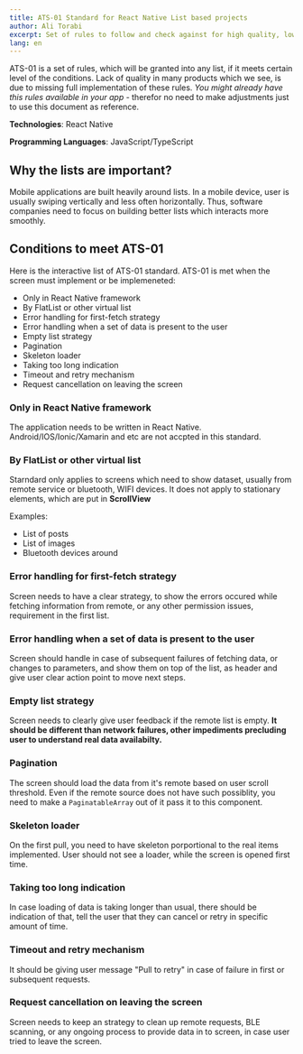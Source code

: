 ```yaml
---
title: ATS-01 Standard for React Native List based projects
author: Ali Torabi
excerpt: Set of rules to follow and check against for high quality, low maintenance react native lists screens. By implementing these rules, you make sure every screen in your app has a good UI experience for the user.
lang: en
---
```



ATS-01 is a set of rules, which will be granted into any list, if it meets certain level of the conditions.
Lack of quality in many products which we see, is due to missing full implementation of these rules.
*You might already have this rules available in your app* - therefor no need to make adjustments just to use this document
as reference.

**Technologies**: React Native

**Programming Languages**: JavaScript/TypeScript


## Why the lists are important?

Mobile applications are built heavily around lists. In a mobile device, user is usually swiping vertically and less often horizontally.
Thus, software companies need to focus on building better lists which interacts more smoothly.

## Conditions to meet ATS-01

Here is the interactive list of ATS-01 standard. ATS-01 is met when the screen must implement or be implemeneted:

* Only in React Native framework
* By FlatList or other virtual list
* Error handling for first-fetch strategy
* Error handling when a set of data is present to the user
* Empty list strategy
* Pagination
* Skeleton loader
* Taking too long indication
* Timeout and retry mechanism
* Request cancellation on leaving the screen


### Only in React Native framework

The application needs to be written in React Native. Android/IOS/Ionic/Xamarin and etc are not accpted in this standard.

### By FlatList or other virtual list

Starndard only applies to screens which need to show dataset, usually from remote service or bluetooth, WIFI devices.
It does not apply to stationary elements, which are put in **ScrollView**

Examples:

- List of posts
- List of images
- Bluetooth devices around

### Error handling for first-fetch strategy

Screen needs to have a clear strategy, to show the errors occured while fetching information from remote, or any other
permission issues, requirement in the first list.

### Error handling when a set of data is present to the user

Screen should handle in case of subsequent failures of fetching data, or changes to parameters, and show them on top of the list,
as header and give user clear action point to move next steps.


### Empty list strategy

Screen needs to clearly give user feedback if the remote list is empty.
**It should be different than network failures, other impediments precluding user to understand real data availabilty.**


### Pagination

The screen should load the data from it's remote based on user scroll threshold. Even if the remote source does not have such possiblity,
you need to make a `PaginatableArray` out of it pass it to this component.

### Skeleton loader

On the first pull, you need to have skeleton porportional to the real items implemented. User should not see a loader,
while the screen is opened first time.

### Taking too long indication

In case loading of data is taking longer than usual, there should be indication of that, tell the user that they can
cancel or retry in specific amount of time.

### Timeout and retry mechanism

It should be giving user message "Pull to retry" in case of failure in first or subsequent requests.

### Request cancellation on leaving the screen

Screen needs to keep an strategy to clean up remote requests, BLE scanning, or any ongoing process to provide data
in to screen, in case user tried to leave the screen.
